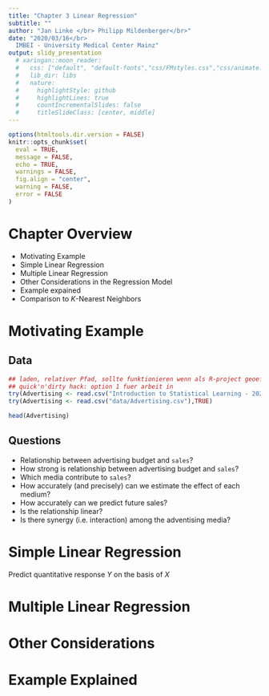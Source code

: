 ```yaml
---
title: "Chapter 3 Linear Regression"
subtitle: ""
author: "Jan Linke </br> Philipp Mildenberger</br>"
date: "2020/03/16</br>
  IMBEI - University Medical Center Mainz"
output: slidy_presentation
  # xaringan::moon_reader:
  #   css: ["default", "default-fonts","css/FMstyles.css","css/animate.css"]
  #   lib_dir: libs
  #   nature:
  #     highlightStyle: github
  #     highlightLines: true
  #     countIncrementalSlides: false
  #     titleSlideClass: [center, middle]
---
```


```r
options(htmltools.dir.version = FALSE)
knitr::opts_chunk$set(
  eval = TRUE,
  message = FALSE,
  echo = TRUE,
  warnings = FALSE,
  fig.align = "center",
  warning = FALSE,
  error = FALSE
)
```

# Chapter Overview

- Motivating Example
- Simple Linear Regression
- Multiple Linear Regression
- Other Considerations in the Regression Model
- Example expained
- Comparison to $K$-Nearest Neighbors

# Motivating Example
## Data 
```r
## laden, relativer Pfad, sollte funktionieren wenn als R-project geoeffnet.
## quick'n'dirty hack: option 1 fuer arbeit in 
try(Advertising <- read.csv("Introduction to Statistical Learning - 2020/chapter3-LinReg/data/Advertising.csv"),TRUE) 
try(Advertising <- read.csv("data/Advertising.csv"),TRUE) 
```

```r
head(Advertising)
```

## Questions
* Relationship between advertising budget and `sales`?
* How strong is relationship between advertising budget and `sales`?
* Which media contribute to `sales`?
* How accurately (and precisely) can we estimate the effect of each medium?
* How accurately can we predict future sales?
* Is the relationship linear?
* Is there synergy (i.e. interaction) among the adventising media?

# Simple Linear Regression
Predict quantitative response $Y$ on the basis of $X$

# Multiple Linear Regression

# Other Considerations

# Example Explained

